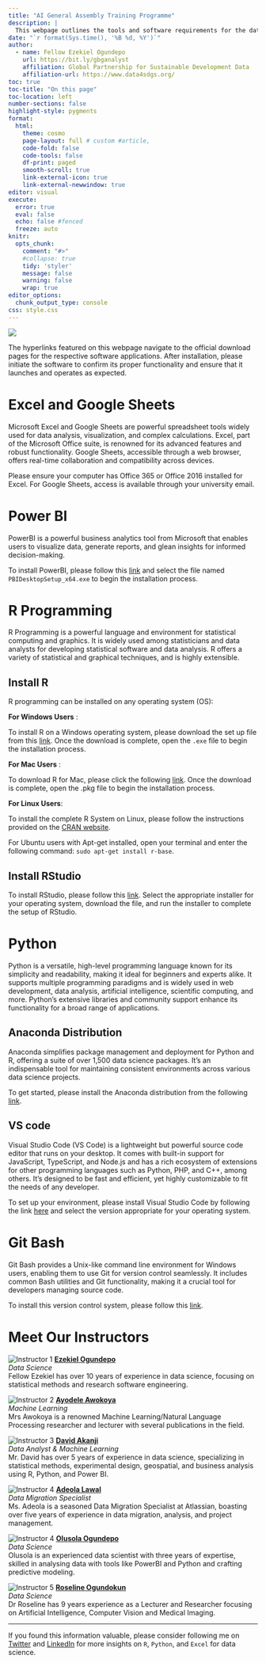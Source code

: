 ```yaml
---
title: "AI General Assembly Training Programme"
description: | 
  This webpage outlines the tools and software requirements for the data science training program at Thomas Adewumi University, Kwara, Nigeria.
date: "`r format(Sys.time(), '%B %d, %Y')`"
author:
  - name: Fellow Ezekiel Ogundepo
    url: https://bit.ly/gbganalyst
    affiliation: Global Partnership for Sustainable Development Data
    affiliation-url: https://www.data4sdgs.org/
toc: true
toc-title: "On this page"
toc-location: left
number-sections: false
highlight-style: pygments
format: 
  html:
    theme: cosmo
    page-layout: full # custom #article,
    code-fold: false
    code-tools: false
    df-print: paged
    smooth-scroll: true
    link-external-icon: true
    link-external-newwindow: true
editor: visual
execute:
  error: true
  eval: false
  echo: false #fenced
  freeze: auto
knitr:
  opts_chunk:
    comment: "#>"
    #collapse: true
    tidy: 'styler'
    message: false
    warning: false
    wrap: true
editor_options: 
  chunk_output_type: console
css: style.css
---
```


[![](images/logo.png)](https://tau.edu.ng/){fig-alt="Thomas Adewumi University logo" fig-align="left" width=40%}

::: callout-note
The hyperlinks featured on this webpage navigate to the official download pages 
for the respective software applications. After installation, please initiate the software to confirm its proper functionality and ensure that it launches and 
operates as expected.
:::


# Excel and Google Sheets

Microsoft Excel and Google Sheets are powerful spreadsheet tools widely used for data analysis, visualization, and complex calculations. Excel, part of the Microsoft Office suite, is renowned for its advanced features and robust functionality. Google Sheets, accessible through a web browser, offers real-time collaboration and compatibility across devices.

Please ensure your computer has Office 365 or Office 2016 installed for Excel. For Google Sheets, access is available through your university email.

# Power BI

PowerBI is a powerful business analytics tool from Microsoft that enables users to visualize data, generate reports, and glean insights for informed decision-making.

To install PowerBI, please follow this [link](https://www.microsoft.com/en-us/download/details.aspx?id=58494) and select the file named `PBIDesktopSetup_x64.exe` to begin the installation process.

# R Programming 

R Programming is a powerful language and environment for statistical computing and graphics. It is widely used among statisticians and data analysts for developing statistical software and data analysis. R offers a variety of statistical and graphical techniques, and is highly extensible.

::: {.panel-tabset group="language"}
## Install R

R programming can be installed on any operating system (OS):

**For Windows Users** :

To install R on a Windows operating system, please download the set up file from this [link](https://cran.r-project.org/bin/windows/base/). Once the download is complete, open the `.exe` file to begin the installation process.

**For Mac Users** :

To download R for Mac, please click the following [link](https://cran.r-project.org/bin/macosx/big-sur-arm64/base/R-4.3.3-arm64.pkg). Once the download is complete, open the .pkg file to begin the installation process.

**For Linux Users**:

To install the complete R System on Linux, please follow the instructions provided on the [CRAN website](https://cran.r-project.org/).

For Ubuntu users with Apt-get installed, open your terminal and enter the following command: `sudo apt-get install r-base`.


## Install RStudio

To install RStudio, please follow this [link](https://www.rstudio.com/products/rstudio/download/#download). Select the appropriate installer for your operating system, download the file, and run the installer to complete the setup of RStudio.

:::


# Python

Python is a versatile, high-level programming language known for its simplicity and readability, making it ideal for beginners and experts alike. It supports multiple programming paradigms and is widely used in web development, data analysis, artificial intelligence, scientific computing, and more. Python's extensive libraries and community support enhance its functionality for a broad range of applications.

## Anaconda Distribution

Anaconda simplifies package management and deployment for Python and R, offering a suite of over 1,500 data science packages. It's an indispensable tool for maintaining consistent environments across various data science projects.

To get started, please install the Anaconda distribution from the following [link](https://www.anaconda.com/download/success).


## VS code

Visual Studio Code (VS Code) is a lightweight but powerful source code editor that runs on your desktop. It comes with built-in support for JavaScript, TypeScript, and Node.js and has a rich ecosystem of extensions for other programming languages such as Python, PHP, and C++, among others. It's designed to be fast and efficient, yet highly customizable to fit the needs of any developer.

To set up your environment, please install Visual Studio Code by following the link [here](https://code.visualstudio.com/download) and select the version appropriate for your operating system.


# Git Bash

Git Bash provides a Unix-like command line environment for Windows users, enabling them to use Git for version control seamlessly. It includes common Bash utilities and Git functionality, making it a crucial tool for developers managing source code.

To install this version control system, please follow this [link](https://git-scm.com/downloads).


# Meet Our Instructors

<div class="instructor-container">

<div class="instructor">
  ![Instructor 1](images/ezekiel.png)
  [**Ezekiel Ogundepo**](https://www.linkedin.com/in/gbganalyst)  
  _Data Science_  
  Fellow Ezekiel has over 10 years of experience in data science, focusing on statistical methods and research software engineering.

</div>

<div class="instructor">
  ![Instructor 2](images/ayodele.jpg)
  [**Ayodele Awokoya**](https://www.linkedin.com/in/ayodeleawokoya/)  
  _Machine Learning_  
  Mrs Awokoya is a renowned Machine Learning/Natural Language Processing researcher and lecturer with several publications in the field.
</div>

<div class="instructor">
  ![Instructor 3](images/david.jpg)
  [**David Akanji**](https://www.linkedin.com/in/davidakanjii)  
  _Data Analyst & Machine Learning_  
  Mr. David has over 5 years of experience in data science, specializing in statistical methods, experimental design, geospatial, and business analysis using R, Python, and Power BI.
</div>

<div class="instructor">
  ![Instructor 4](images/adeola.jpg)
  [**Adeola Lawal**](https://www.linkedin.com/in/adeola-lawal/)  
  _Data Migration Specialist_  
  Ms. Adeola is a seasoned Data Migration Specialist at Atlassian, boasting over five years of experience in data migration, analysis, and project management.
</div>


<div class="instructor">
  ![Instructor 4](images/sola.jpg)
  [**Olusola Ogundepo**](https://www.linkedin.com/in/comsavvy)  
  _Data Science_  
  Olusola is an experienced data scientist with three years of expertise, skilled in analysing data with tools like PowerBI and Python and crafting predictive modeling.
</div>

<div class="instructor">
  ![Instructor 5](images/rose.jpg)
  [**Roseline Ogundokun**](https://www.linkedin.com/in/roseline-ogundokun-ph-d-67ab83121)  
  _Data Science_  
  Dr Roseline has 9 years experience as a Lecturer and Researcher focusing on Artificial Intelligence, Computer Vision and Medical Imaging.
</div>

</div>

----------------------------------------------------

If you found this information valuable, please consider following me on [Twitter](https://twitter.com/gbganalyst) and [LinkedIn](https://linkedin.com/in/ezekiel-ogundepo) for more insights on `R`, `Python`, and `Excel` for data science.
